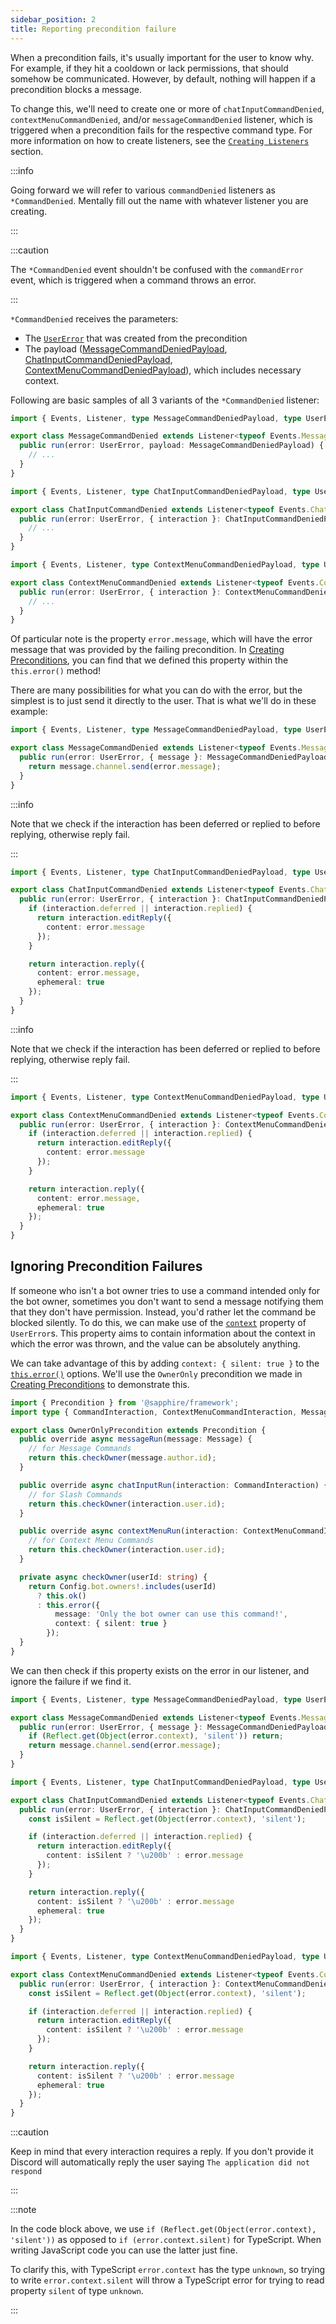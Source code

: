 ```yaml
---
sidebar_position: 2
title: Reporting precondition failure
---
```



When a precondition fails, it's usually important for the user to know why. For example, if they hit a cooldown or lack
permissions, that should somehow be communicated. However, by default, nothing will happen if a precondition blocks a
message.

To change this, we'll need to create one or more of `chatInputCommandDenied`, `contextMenuCommandDenied`, and/or
`messageCommandDenied` listener, which is triggered when a precondition fails for the respective command type. For more
information on how to create listeners, see the [`Creating Listeners`][listeners] section.

:::info

Going forward we will refer to various `commandDenied` listeners as `*CommandDenied`. Mentally fill out the name with
whatever listener you are creating.

:::

:::caution

The `*CommandDenied` event shouldn't be confused with the `commandError` event, which is triggered when a command throws
an error.

:::

`*CommandDenied` receives the parameters:

- The [`UserError`][error] that was created from the precondition
- The payload ([MessageCommandDeniedPayload][payload-message], [ChatInputCommandDeniedPayload][payload-chatinput],
  [ContextMenuCommandDeniedPayload][payload-contextmenu]), which includes necessary context.

Following are basic samples of all 3 variants of the `*CommandDenied` listener:

<Tabs groupId="denied-listener-type">
<TabItem value="message" label="Message Commands" default>

```typescript ts2esm2cjs|{4}|{5}
import { Events, Listener, type MessageCommandDeniedPayload, type UserError } from '@sapphire/framework';

export class MessageCommandDenied extends Listener<typeof Events.MessageCommandDenied> {
  public run(error: UserError, payload: MessageCommandDeniedPayload) {
    // ...
  }
}
```

</TabItem>

<TabItem value="chat-input" label="Chat Input Commands" default>

```typescript ts2esm2cjs|{4}|{5}
import { Events, Listener, type ChatInputCommandDeniedPayload, type UserError } from '@sapphire/framework';

export class ChatInputCommandDenied extends Listener<typeof Events.ChatInputCommandDenied> {
  public run(error: UserError, { interaction }: ChatInputCommandDeniedPayload) {
    // ...
  }
}
```

</TabItem>

<TabItem value="context-menu" label="Context Menu Commands" default>

```typescript ts2esm2cjs|{4}|{5}
import { Events, Listener, type ContextMenuCommandDeniedPayload, type UserError } from '@sapphire/framework';

export class ContextMenuCommandDenied extends Listener<typeof Events.ContextMenuCommandDenied> {
  public run(error: UserError, { interaction }: ContextMenuCommandDeniedPayload) {
    // ...
  }
}
```

</TabItem>

</Tabs>

Of particular note is the property `error.message`, which will have the error message that was provided by the failing
precondition. In [Creating Preconditions][creating-preconditions], you can find that we defined this property within the
`this.error()` method!

There are many possibilities for what you can do with the error, but the simplest is to just send it directly to the
user. That is what we'll do in these example:

<Tabs groupId="denied-listener-type">
<TabItem value="message" label="Message Commands" default>

```typescript ts2esm2cjs|{5}|{5}
import { Events, Listener, type MessageCommandDeniedPayload, type UserError } from '@sapphire/framework';

export class MessageCommandDenied extends Listener<typeof Events.MessageCommandDenied> {
  public run(error: UserError, { message }: MessageCommandDeniedPayload) {
    return message.channel.send(error.message);
  }
}
```

</TabItem>

<TabItem value="chat-input" label="Chat Input Commands" default>

:::info

Note that we check if the interaction has been deferred or replied to before replying, otherwise reply fail.

:::

```typescript ts2esm2cjs|{4}|{5}
import { Events, Listener, type ChatInputCommandDeniedPayload, type UserError } from '@sapphire/framework';

export class ChatInputCommandDenied extends Listener<typeof Events.ChatInputCommandDenied> {
  public run(error: UserError, { interaction }: ChatInputCommandDeniedPayload) {
    if (interaction.deferred || interaction.replied) {
      return interaction.editReply({
        content: error.message
      });
    }

    return interaction.reply({
      content: error.message,
      ephemeral: true
    });
  }
}
```

</TabItem>

<TabItem value="context-menu" label="Context Menu Commands" default>

:::info

Note that we check if the interaction has been deferred or replied to before replying, otherwise reply fail.

:::

```typescript ts2esm2cjs|{4}|{5}
import { Events, Listener, type ContextMenuCommandDeniedPayload, type UserError } from '@sapphire/framework';

export class ContextMenuCommandDenied extends Listener<typeof Events.ContextMenuCommandDenied> {
  public run(error: UserError, { interaction }: ContextMenuCommandDeniedPayload) {
    if (interaction.deferred || interaction.replied) {
      return interaction.editReply({
        content: error.message
      });
    }

    return interaction.reply({
      content: error.message,
      ephemeral: true
    });
  }
}
```

</TabItem>

</Tabs>

## Ignoring Precondition Failures

If someone who isn't a bot owner tries to use a command intended only for the bot owner, sometimes you don't want to
send a message notifying them that they don't have permission. Instead, you'd rather let the command be blocked
silently. To do this, we can make use of the [`context`][context] property of `UserError`s. This property aims to
contain information about the context in which the error was thrown, and the value can be absolutely anything.

We can take advantage of this by adding `context: { silent: true }` to the [`this.error()`][preconditionerror] options.
We'll use the `OwnerOnly` precondition we made in [Creating Preconditions][creating-preconditions] to demonstrate this.

```typescript ts2esm2cjs|{24}|{25}
import { Precondition } from '@sapphire/framework';
import type { CommandInteraction, ContextMenuCommandInteraction, Message } from 'discord.js';

export class OwnerOnlyPrecondition extends Precondition {
  public override async messageRun(message: Message) {
    // for Message Commands
    return this.checkOwner(message.author.id);
  }

  public override async chatInputRun(interaction: CommandInteraction) {
    // for Slash Commands
    return this.checkOwner(interaction.user.id);
  }

  public override async contextMenuRun(interaction: ContextMenuCommandInteraction) {
    // for Context Menu Commands
    return this.checkOwner(interaction.user.id);
  }

  private async checkOwner(userId: string) {
    return Config.bot.owners!.includes(userId)
      ? this.ok()
      : this.error({
          message: 'Only the bot owner can use this command!',
          context: { silent: true }
        });
  }
}
```

We can then check if this property exists on the error in our listener, and ignore the failure if we find it.

<Tabs groupId="denied-listener-type">
<TabItem value="message" label="Message Commands" default>

```typescript ts2esm2cjs|{5}|{5}
import { Events, Listener, type MessageCommandDeniedPayload, type UserError } from '@sapphire/framework';

export class MessageCommandDenied extends Listener<typeof Events.MessageCommandDenied> {
  public run(error: UserError, { message }: MessageCommandDeniedPayload) {
    if (Reflect.get(Object(error.context), 'silent')) return;
    return message.channel.send(error.message);
  }
}
```

</TabItem>

<TabItem value="chat-input" label="Chat Input Commands" default>

```typescript ts2esm2cjs|{4}|{5}
import { Events, Listener, type ChatInputCommandDeniedPayload, type UserError } from '@sapphire/framework';

export class ChatInputCommandDenied extends Listener<typeof Events.ChatInputCommandDenied> {
  public run(error: UserError, { interaction }: ChatInputCommandDeniedPayload) {
    const isSilent = Reflect.get(Object(error.context), 'silent');

    if (interaction.deferred || interaction.replied) {
      return interaction.editReply({
        content: isSilent ? '\u200b' : error.message
      });
    }

    return interaction.reply({
      content: isSilent ? '\u200b' : error.message
      ephemeral: true
    });
  }
}
```

</TabItem>

<TabItem value="context-menu" label="Context Menu Commands" default>

```typescript ts2esm2cjs|{4}|{5}
import { Events, Listener, type ContextMenuCommandDeniedPayload, type UserError } from '@sapphire/framework';

export class ContextMenuCommandDenied extends Listener<typeof Events.ContextMenuCommandDenied> {
  public run(error: UserError, { interaction }: ContextMenuCommandDeniedPayload) {
    const isSilent = Reflect.get(Object(error.context), 'silent');

    if (interaction.deferred || interaction.replied) {
      return interaction.editReply({
        content: isSilent ? '\u200b' : error.message
      });
    }

    return interaction.reply({
      content: isSilent ? '\u200b' : error.message
      ephemeral: true
    });
  }
}
```

</TabItem>

</Tabs>

:::caution

Keep in mind that every interaction requires a reply. If you don't provide it Discord will automatically reply the user
saying `The application did not respond`

:::

:::note

In the code block above, we use `if (Reflect.get(Object(error.context), 'silent'))` as opposed to
`if (error.context.silent)` for TypeScript. When writing JavaScript code you can use the latter just fine.

To clarify this, with TypeScript `error.context` has the type `unknown`, so trying to write `error.context.silent` will
throw a TypeScript error for trying to read property `silent` of type `unknown`.

:::

[listeners]: ../listeners/creating-your-own-listeners
[error]: ../../Documentation/api-framework/classes/UserError-1
[payload-message]: ../../Documentation/api-framework/interfaces/MessageCommandDeniedPayload
[payload-chatinput]: ../../Documentation/api-framework/interfaces/ChatInputCommandDeniedPayload
[payload-contextmenu]: ../../Documentation/api-framework/interfaces/ContextMenuCommandDeniedPayload
[context]: ../../Documentation/api-framework/classes/UserError-1#context
[preconditionerror]: ../../Documentation/api-framework/classes/Precondition-1#error
[creating-preconditions]: ./creating-your-own-preconditions
